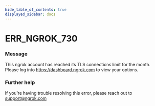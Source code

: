 ```yaml
---
hide_table_of_contents: true
displayed_sidebar: docs
---
```



# ERR_NGROK_730

### Message
This ngrok account has reached its TLS connections limit for the month. Please log into https://dashboard.ngrok.com to view your options.

<ErrorDetails error='err_ngrok_730' />


### Further help
If you're having trouble resolving this error, please reach out to [support@ngrok.com](mailto:support@ngrok.com?subject=Help%20with%20ERR_NGROK_730)

